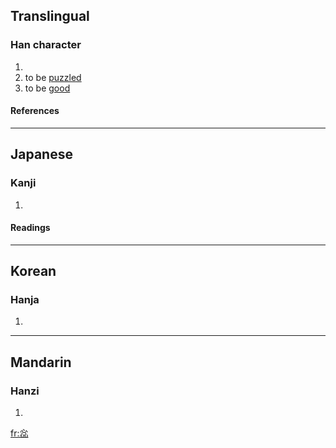 ==Translingual==

===Han character===
{{Han char|rn=61|rad=心|as=08|sn=12|four=3333<sub>0</sub>|canj=心心心 (PPP)|⿱[[心]]⿰心心}}

# {{defn|Han|sort=心08}}
# to be [[puzzled]]
# to be [[good]]

====References====
{{Han ref|kx=0391.270|dkj=10826|dj=0727.030|hdz=42312.080|uh=60E2|ud=24802|bh=D8FB|bd=55547}}

----

==Japanese==

===Kanji===
{{ja-kanji|grade=|rs=心08}}

# {{defn|Japanese}}

====Readings====
{{ja-readings|on=[[さ]] (sa), [[すい]] (sui), [[ずい]] (zui), [[に]] (ni)|kun=[[うたがう]] (utagau)}}

----

==Korean==

===Hanja===
{{ko-hanja|hangeul=솨|eumhun=|rv=swa|mr=swa|y=swa}}

# {{defn|Korean}}

----

==Mandarin==

===Hanzi===
{{cmn-hanzi|pin=[[ruǐ]] ([[rui3]]), [[suǒ]] ([[suo3]])|wg=jui<sup>3</sup>, so<sup>3</sup>}}

# {{defn|Mandarin}}

[[fr:惢]]